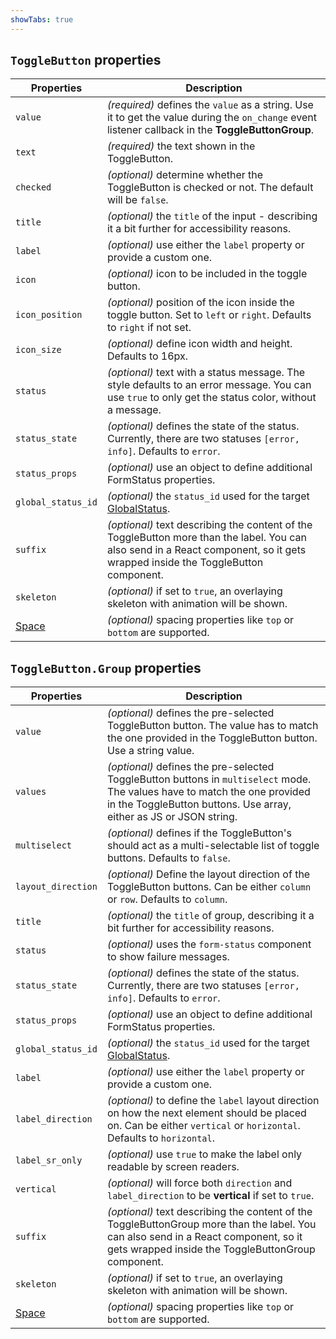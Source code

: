 ```yaml
---
showTabs: true
---
```


## `ToggleButton` properties

| Properties                                  | Description                                                                                                                                                                     |
| ------------------------------------------- | ------------------------------------------------------------------------------------------------------------------------------------------------------------------------------- |
| `value`                                     | _(required)_ defines the `value` as a string. Use it to get the value during the `on_change` event listener callback in the **ToggleButtonGroup**.                              |
| `text`                                      | _(required)_ the text shown in the ToggleButton.                                                                                                                                |
| `checked`                                   | _(optional)_ determine whether the ToggleButton is checked or not. The default will be `false`.                                                                                 |
| `title`                                     | _(optional)_ the `title` of the input - describing it a bit further for accessibility reasons.                                                                                  |
| `label`                                     | _(optional)_ use either the `label` property or provide a custom one.                                                                                                           |
| `icon`                                      | _(optional)_ icon to be included in the toggle button.                                                                                                                          |
| `icon_position`                             | _(optional)_ position of the icon inside the toggle button. Set to `left` or `right`. Defaults to `right` if not set.                                                           |
| `icon_size`                                 | _(optional)_ define icon width and height. Defaults to 16px.                                                                                                                    |
| `status`                                    | _(optional)_ text with a status message. The style defaults to an error message. You can use `true` to only get the status color, without a message.                            |
| `status_state`                              | _(optional)_ defines the state of the status. Currently, there are two statuses `[error, info]`. Defaults to `error`.                                                           |
| `status_props`                              | _(optional)_ use an object to define additional FormStatus properties.                                                                                                          |
| `global_status_id`                          | _(optional)_ the `status_id` used for the target [GlobalStatus](/uilib/components/global-status).                                                                               |
| `suffix`                                    | _(optional)_ text describing the content of the ToggleButton more than the label. You can also send in a React component, so it gets wrapped inside the ToggleButton component. |
| `skeleton`                                  | _(optional)_ if set to `true`, an overlaying skeleton with animation will be shown.                                                                                             |
| [Space](/uilib/components/space/properties) | _(optional)_ spacing properties like `top` or `bottom` are supported.                                                                                                           |

## `ToggleButton.Group` properties

| Properties                                  | Description                                                                                                                                                                                      |
| ------------------------------------------- | ------------------------------------------------------------------------------------------------------------------------------------------------------------------------------------------------ |
| `value`                                     | _(optional)_ defines the pre-selected ToggleButton button. The value has to match the one provided in the ToggleButton button. Use a string value.                                               |
| `values`                                    | _(optional)_ defines the pre-selected ToggleButton buttons in `multiselect` mode. The values have to match the one provided in the ToggleButton buttons. Use array, either as JS or JSON string. |
| `multiselect`                               | _(optional)_ defines if the ToggleButton's should act as a multi-selectable list of toggle buttons. Defaults to `false`.                                                                         |
| `layout_direction`                          | _(optional)_ Define the layout direction of the ToggleButton buttons. Can be either `column` or `row`. Defaults to `column`.                                                                     |
| `title`                                     | _(optional)_ the `title` of group, describing it a bit further for accessibility reasons.                                                                                                        |
| `status`                                    | _(optional)_ uses the `form-status` component to show failure messages.                                                                                                                          |
| `status_state`                              | _(optional)_ defines the state of the status. Currently, there are two statuses `[error, info]`. Defaults to `error`.                                                                            |
| `status_props`                              | _(optional)_ use an object to define additional FormStatus properties.                                                                                                                           |
| `global_status_id`                          | _(optional)_ the `status_id` used for the target [GlobalStatus](/uilib/components/global-status).                                                                                                |
| `label`                                     | _(optional)_ use either the `label` property or provide a custom one.                                                                                                                            |
| `label_direction`                           | _(optional)_ to define the `label` layout direction on how the next element should be placed on. Can be either `vertical` or `horizontal`. Defaults to `horizontal`.                             |
| `label_sr_only`                             | _(optional)_ use `true` to make the label only readable by screen readers.                                                                                                                       |
| `vertical`                                  | _(optional)_ will force both `direction` and `label_direction` to be **vertical** if set to `true`.                                                                                              |
| `suffix`                                    | _(optional)_ text describing the content of the ToggleButtonGroup more than the label. You can also send in a React component, so it gets wrapped inside the ToggleButtonGroup component.        |
| `skeleton`                                  | _(optional)_ if set to `true`, an overlaying skeleton with animation will be shown.                                                                                                              |
| [Space](/uilib/components/space/properties) | _(optional)_ spacing properties like `top` or `bottom` are supported.                                                                                                                            |
